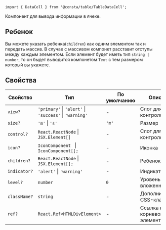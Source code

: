 ```tsx
import { DataCell } from '@consta/table/TableDataCell';
```

Компонент для вывода информации в ячеке.

## Ребенок

Вы можете указать ребенка(`children`) как одним элементом так и передать массив. В случае с массивом компонет расставит отступы между каждым элементом.
Если элемент будет иметь тип `string | number`, то он быдет выводится компонетом `Text` с тем размером который вы укажете.

## Свойства

| Свойство     | Тип                                                                | По умолчанию | Описание                       |
| ------------ | ------------------------------------------------------------------ | ------------ | ------------------------------ |
| `view?`      | `'primary'` &#124; `'alert'` &#124; `'success'` &#124; `'warning'` | -            | Слот для контролов             |
| `size?`      | `'m'` &#124; `'s'`                                                 | `'m'`        | Размер                         |
| `control?`   | `React.ReactNode` &#124; `JSX.Element[]`                           | -            | Слот для контролов             |
| `icon?`      | `IconComponent ` &#124; ` IconComponent[];`                        | -            | Иконка                         |
| `children?`  | `React.ReactNode` &#124; `JSX.Element[];`                          | -            | Ребенок                        |
| `indicator?` | `'alert'` &#124; `'warning'`                                       | -            | Индикатор                      |
| `level?`     | `number`                                                           | `0`          | Уровень вложенности            |
| `className?` | `string`                                                           | -            | Дополнительный CSS-класс       |
| `ref?`       | `React.Ref<HTMLDivElement>`                                        | -            | Ссылка на корневой DOM-элемент |
